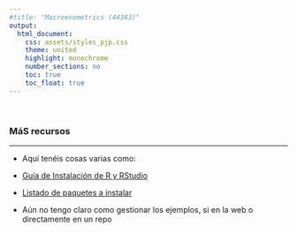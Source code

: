 ```yaml
---
#title: "Macroenometrics (44343)"
output:
  html_document:
    css: assets/styles_pjp.css
    theme: united
    highlight: monochrome 
    number_sections: no
    toc: true
    toc_float: true
---
```


<br>

### MáS recursos

-------------------

- Aquí tenéis cosas varias como:

- [Guía de Instalación de R y RStudio](./mas-recursos/instrucciones_instalacion-a.html)

- [Listado de paquetes a instalar](./mas-recursos/paquetes-R-a-instalar.R)




- Aún no tengo claro como gestionar los ejemplos, si en la web o directamente en un repo
